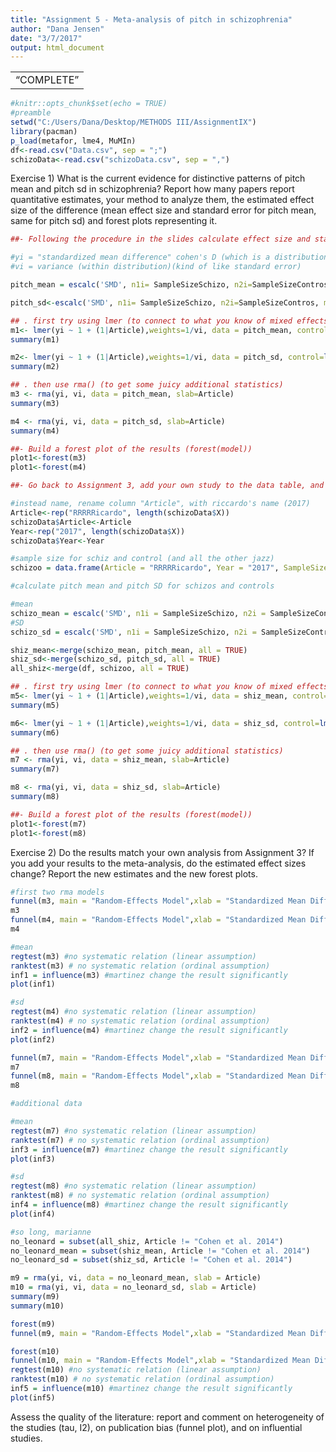 ```yaml
---
title: "Assignment 5 - Meta-analysis of pitch in schizophrenia"
author: "Dana Jensen"
date: "3/7/2017"
output: html_document
---
```

---
                            "COMPLETE"
---
```r
#knitr::opts_chunk$set(echo = TRUE)
#preamble
setwd("C:/Users/Dana/Desktop/METHODS III/AssignmentIX")
library(pacman)
p_load(metafor, lme4, MuMIn)
df<-read.csv("Data.csv", sep = ";")
schizoData<-read.csv("schizoData.csv", sep = ",")
```

Exercise 1) What is the current evidence for distinctive patterns of pitch mean and pitch sd in schizophrenia? Report how many papers report quantitative estimates, your method to analyze them, the estimated effect size of the difference (mean effect size and standard error for pitch mean, same for pitch sd) and forest plots representing it.

```r
##- Following the procedure in the slides calculate effect size and standard error of the effect size per each study. N.B. we focus on pitch mean and pitch standard deviation.

#yi = "standardized mean difference" cohen's D (which is a distribution)(effect size)
#vi = variance (within distribution)(kind of like standard error)

pitch_mean = escalc('SMD', n1i= SampleSizeSchizo, n2i=SampleSizeContros, m1i=PitchMeanControls, m2i=PitchMeanSchizo, sd1i=PitchMeanControlsSD, sd2i=PitchMeanSchizoSD, data = df)

pitch_sd<-escalc('SMD', n1i= SampleSizeSchizo, n2i=SampleSizeContros, m1i=PitchSDControls, m2i=PitchSDSchizo, sd1i=PitchSDControlsSD, sd2i=PitchSDSchizoSD, data = df)

## . first try using lmer (to connect to what you know of mixed effects models)
m1<- lmer(yi ~ 1 + (1|Article),weights=1/vi, data = pitch_mean, control=lmerControl(check.nobs.vs.nlev = "ignore", check.nobs.vs.nRE = "ignore"))
summary(m1)

m2<- lmer(yi ~ 1 + (1|Article),weights=1/vi, data = pitch_sd, control=lmerControl(check.nobs.vs.nlev = "ignore", check.nobs.vs.nRE = "ignore"))
summary(m2)

## . then use rma() (to get some juicy additional statistics)
m3 <- rma(yi, vi, data = pitch_mean, slab=Article)
summary(m3)

m4 <- rma(yi, vi, data = pitch_sd, slab=Article)
summary(m4)

##- Build a forest plot of the results (forest(model))
plot1<-forest(m3)
plot1<-forest(m4)
```

```r
##- Go back to Assignment 3, add your own study to the data table, and re-run meta-analysis. Do the results change?

#instead name, rename column "Article", with riccardo's name (2017)
Article<-rep("RRRRRicardo", length(schizoData$X))
schizoData$Article<-Article
Year<-rep("2017", length(schizoData$X))
schizoData$Year<-Year

#sample size for schiz and control (and all the other jazz)
schizoo = data.frame(Article = "RRRRRicardo", Year = "2017", SampleSizeSchizo = 57, SampleSizeContros = 59, PitchMeanControls = 135.0317, PitchMeanControlsSD = 25.61366, PitchMeanSchizo = 149.079, PitchMeanSchizoSD = 24.02952, PitchSDControls = 47.7987, PitchSDControlsSD = 17.90346, PitchSDSchizo = 57.83132, PitchSDSchizoSD = 36.78883)

#calculate pitch mean and pitch SD for schizos and controls

#mean
schizo_mean = escalc('SMD', n1i = SampleSizeSchizo, n2i = SampleSizeContros, m1i = PitchMeanSchizo, m2i = PitchMeanControls, sd1i = PitchMeanSchizoSD, sd2i = PitchMeanControlsSD, data = schizoo)
#SD
schizo_sd = escalc('SMD', n1i = SampleSizeSchizo, n2i = SampleSizeContros, m1i = PitchSDSchizo, m2i = PitchSDControls, sd1i = PitchSDSchizoSD, sd2i = PitchSDControlsSD, data = schizoo) # adds yi and vi (yi= cohens D, vi = variance of cohens D)

shiz_mean<-merge(schizo_mean, pitch_mean, all = TRUE)
shiz_sd<-merge(schizo_sd, pitch_sd, all = TRUE)
all_shiz<-merge(df, schizoo, all = TRUE)

## . first try using lmer (to connect to what you know of mixed effects models)
m5<- lmer(yi ~ 1 + (1|Article),weights=1/vi, data = shiz_mean, control=lmerControl(check.nobs.vs.nlev = "ignore", check.nobs.vs.nRE = "ignore"))
summary(m5)

m6<- lmer(yi ~ 1 + (1|Article),weights=1/vi, data = shiz_sd, control=lmerControl(check.nobs.vs.nlev = "ignore", check.nobs.vs.nRE = "ignore"))
summary(m6)

## . then use rma() (to get some juicy additional statistics)
m7 <- rma(yi, vi, data = shiz_mean, slab=Article)
summary(m7)

m8 <- rma(yi, vi, data = shiz_sd, slab=Article)
summary(m8)

##- Build a forest plot of the results (forest(model))
plot1<-forest(m7)
plot1<-forest(m8)


```

Exercise 2) Do the results match your own analysis from Assignment 3? If you add your results to the meta-analysis, do the estimated effect sizes change? Report the new estimates and the new forest plots.

```r
#first two rma models
funnel(m3, main = "Random-Effects Model",xlab = "Standardized Mean Difference")
m3
funnel(m4, main = "Random-Effects Model",xlab = "Standardized Mean Difference")
m4

#mean
regtest(m3) #no systematic relation (linear assumption)
ranktest(m3) # no systematic relation (ordinal assumption)
inf1 = influence(m3) #martinez change the result significantly 
plot(inf1)

#sd
regtest(m4) #no systematic relation (linear assumption)
ranktest(m4) # no systematic relation (ordinal assumption)
inf2 = influence(m4) #martinez change the result significantly 
plot(inf2)

funnel(m7, main = "Random-Effects Model",xlab = "Standardized Mean Difference")
m7
funnel(m8, main = "Random-Effects Model",xlab = "Standardized Mean Difference")
m8

#additional data 

#mean
regtest(m7) #no systematic relation (linear assumption)
ranktest(m7) # no systematic relation (ordinal assumption)
inf3 = influence(m7) #martinez change the result significantly 
plot(inf3)

#sd
regtest(m8) #no systematic relation (linear assumption)
ranktest(m8) # no systematic relation (ordinal assumption)
inf4 = influence(m8) #martinez change the result significantly 
plot(inf4)

```

```r
#so long, marianne
no_leonard = subset(all_shiz, Article != "Cohen et al. 2014")
no_leonard_mean = subset(shiz_mean, Article != "Cohen et al. 2014")
no_leonard_sd = subset(shiz_sd, Article != "Cohen et al. 2014")

m9 = rma(yi, vi, data = no_leonard_mean, slab = Article)
m10 = rma(yi, vi, data = no_leonard_sd, slab = Article)
summary(m9)
summary(m10)

forest(m9)
funnel(m9, main = "Random-Effects Model",xlab = "Standardized Mean Difference")

forest(m10)
funnel(m10, main = "Random-Effects Model",xlab = "Standardized Mean Difference")
regtest(m10) #no systematic relation (linear assumption)
ranktest(m10) # no systematic relation (ordinal assumption)
inf5 = influence(m10) #martinez change the result significantly 
plot(inf5)
```
Assess the quality of the literature: report and comment on heterogeneity of the studies (tau, I2), on publication bias (funnel plot), and on influential studies.


